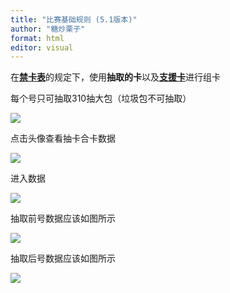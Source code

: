 ```yaml
---
title: "比赛基础规则 (5.1版本)"
author: "糖炒栗子"
format: html
editor: visual
---
```


在[**禁卡表**](http://localhost:3907/基础规则/禁卡表/禁卡表.html)的规定下，使用**抽取的卡**以及[**支援卡**](https://lizicup.netlify.app/基础规则/支援卡/支援卡.html)进行组卡

每个号只可抽取310抽大包（垃圾包不可抽取）

![](images/基础规则1.png)

点击头像查看抽卡合卡数据

![](images/基础规则2.png)

进入数据

![](images/基础规则3.png)

抽取前号数据应该如图所示

![](images/基础规则4.png)

抽取后号数据应该如图所示

![](images/基础规则5.png)
